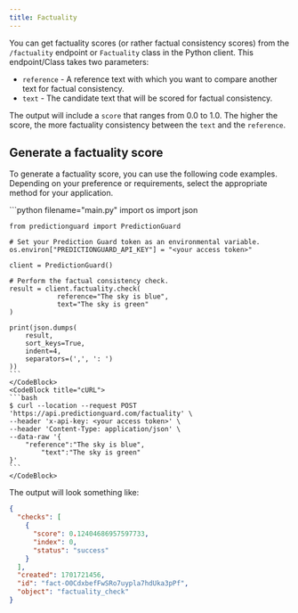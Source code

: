 ```yaml
---
title: Factuality
---
```


You can get factuality scores (or rather factual consistency scores) from the `/factuality` endpoint or `Factuality` class in the Python client. This endpoint/Class takes two parameters:

- `reference` - A reference text with which you want to compare another text for factual consistency.
- `text` - The candidate text that will be scored for factual consistency.

The output will include a `score` that ranges from 0.0 to 1.0. The higher the score, the more factuality consistency between the `text` and the `reference`.

## Generate a factuality score

To generate a factuality score, you can use the following code examples. Depending on your preference or requirements, select the appropriate method for your application.

<CodeBlocks>
    <CodeBlock title="Python">
    ```python filename="main.py"
    import os
    import json

    from predictionguard import PredictionGuard

    # Set your Prediction Guard token as an environmental variable.
    os.environ["PREDICTIONGUARD_API_KEY"] = "<your access token>"
    
    client = PredictionGuard()

    # Perform the factual consistency check.
    result = client.factuality.check(
        		reference="The sky is blue",
        		text="The sky is green"
    )

    print(json.dumps(
        result,
        sort_keys=True,
        indent=4,
        separators=(',', ': ')
    ))
    ```
    </CodeBlock>
    <CodeBlock title="cURL">
    ```bash
    $ curl --location --request POST 'https://api.predictionguard.com/factuality' \
    --header 'x-api-key: <your access token>' \
    --header 'Content-Type: application/json' \
    --data-raw '{
        "reference":"The sky is blue",
    		"text":"The sky is green"
    }'
    ```
    </CodeBlock>

</CodeBlocks>

The output will look something like:

```json
{
  "checks": [
    {
      "score": 0.12404686957597733,
      "index": 0,
      "status": "success"
    }
  ],
  "created": 1701721456,
  "id": "fact-O0CdxbefFwSRo7uypla7hdUka3pPf",
  "object": "factuality_check"
}
```

